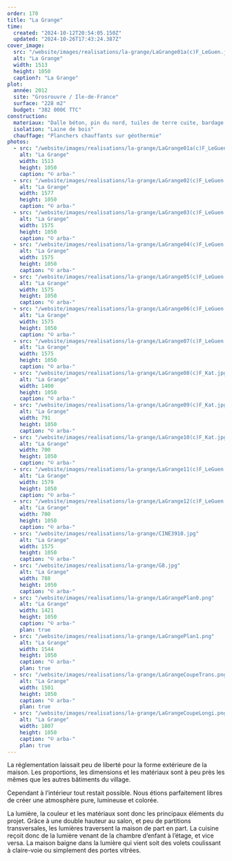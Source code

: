 ```yaml
---
order: 170
title: "La Grange"
time:
  created: "2024-10-12T20:54:05.150Z"
  updated: "2024-10-26T17:43:24.387Z"
cover_image:
  src: "/website/images/realisations/la-grange/LaGrange01a(c)F_LeGuen.jpg"
  alt: "La Grange"
  width: 1513
  height: 1050
  caption?: "La Grange"
plot:
  année: 2012
  site: "Grosrouvre / Ile-de-France"
  surface: "228 m2"
  budget: "382 000€ TTC"
construction:
  materiaux: "Dalle béton, pin du nord, tuiles de terre cuite, bardage mélèze, béton ciré, CP Okoumé"
  isolation: "Laine de bois"
  chauffage: "Planchers chauffants sur géothermie"
photos:
  - src: "/website/images/realisations/la-grange/LaGrange01a(c)F_LeGuen.jpg"
    alt: "La Grange"
    width: 1513
    height: 1050
    caption: "© arba-"
  - src: "/website/images/realisations/la-grange/LaGrange02(c)F_LeGuen.jpg"
    alt: "La Grange"
    width: 1577
    height: 1050
    caption: "© arba-"
  - src: "/website/images/realisations/la-grange/LaGrange03(c)F_LeGuen.jpg"
    alt: "La Grange"
    width: 1575
    height: 1050
    caption: "© arba-"
  - src: "/website/images/realisations/la-grange/LaGrange04(c)F_LeGuen.jpg"
    alt: "La Grange"
    width: 1575
    height: 1050
    caption: "© arba-"
  - src: "/website/images/realisations/la-grange/LaGrange05(c)F_LeGuen.jpg"
    alt: "La Grange"
    width: 1575
    height: 1050
    caption: "© arba-"
  - src: "/website/images/realisations/la-grange/LaGrange06(c)F_LeGuen.jpg"
    alt: "La Grange"
    width: 1575
    height: 1050
    caption: "© arba-"
  - src: "/website/images/realisations/la-grange/LaGrange07(c)F_LeGuen.jpg"
    alt: "La Grange"
    width: 1575
    height: 1050
    caption: "© arba-"
  - src: "/website/images/realisations/la-grange/LaGrange08(c)F_Kat.jpg"
    alt: "La Grange"
    width: 1400
    height: 1050
    caption: "© arba-"
  - src: "/website/images/realisations/la-grange/LaGrange09(c)F_Kat.jpg"
    alt: "La Grange"
    width: 791
    height: 1050
    caption: "© arba-"
  - src: "/website/images/realisations/la-grange/LaGrange10(c)F_Kat.jpg"
    alt: "La Grange"
    width: 700
    height: 1050
    caption: "© arba-"
  - src: "/website/images/realisations/la-grange/LaGrange11(c)F_LeGuen.jpg"
    alt: "La Grange"
    width: 1579
    height: 1050
    caption: "© arba-"
  - src: "/website/images/realisations/la-grange/LaGrange12(c)F_LeGuen.jpg"
    alt: "La Grange"
    width: 700
    height: 1050
    caption: "© arba-"
  - src: "/website/images/realisations/la-grange/CINE3910.jpg"
    alt: "La Grange"
    width: 1575
    height: 1050
    caption: "© arba-"
  - src: "/website/images/realisations/la-grange/G8.jpg"
    alt: "La Grange"
    width: 788
    height: 1050
    caption: "© arba-"
  - src: "/website/images/realisations/la-grange/LaGrangePlan0.png"
    alt: "La Grange"
    width: 1421
    height: 1050
    caption: "© arba-"
    plan: true
  - src: "/website/images/realisations/la-grange/LaGrangePlan1.png"
    alt: "La Grange"
    width: 1544
    height: 1050
    caption: "© arba-"
    plan: true
  - src: "/website/images/realisations/la-grange/LaGrangeCoupeTrans.png"
    alt: "La Grange"
    width: 1501
    height: 1050
    caption: "© arba-"
    plan: true
  - src: "/website/images/realisations/la-grange/LaGrangeCoupeLongi.png"
    alt: "La Grange"
    width: 1807
    height: 1050
    caption: "© arba-"
    plan: true
---
```


La réglementation laissait peu de liberté pour la forme extérieure de la maison. Les proportions, les dimensions et les matériaux sont à peu près les mêmes que les autres bâtiments du village.

Cependant à l’intérieur tout restait possible. Nous étions parfaitement libres de créer une atmosphère pure, lumineuse et colorée.

La lumière, la couleur et les matériaux sont donc les principaux éléments du projet. Grâce à une double hauteur au salon, et peu de partitions transversales, les lumières traversent la maison de part en part. La cuisine reçoit donc de la lumière venant de la chambre d’enfant à l’étage, et vice versa. La maison baigne dans la lumière qui vient soit des volets coulissant à claire-voie ou simplement des portes vitrées.
